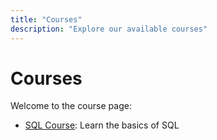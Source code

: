 ```yaml
---
title: "Courses"
description: "Explore our available courses"
---
```


# Courses

Welcome to the course page:

- [SQL Course](sql_course/index_sql.qmd): Learn the basics of SQL
